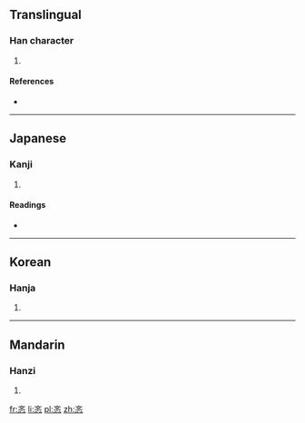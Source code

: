 {{also|暋}}
==Translingual==

===Han character===
{{Han char|rn=61|rad=心|as=04|sn=8|four=0033<sub>4</sub>|canj=卜大心 (YKP)}}

# {{defn|Han|sort=心04}}

====References====
* {{Han ref|kx=0377.100|dkj=10350|dj=0704.030|hdz=42275.010|uh=5FDE|ud=24542|bh=CC78|bd=52344}}

----

==Japanese==

===Kanji===
{{ja-kanji|grade=|rs=心04}}

# {{defn|Japanese|sort=心04}}

====Readings====
* {{ja-readings|on=[[びん]] (bin), [[みん]] (min), [[ぶん]] (bun), [[もん]] (mon)|kun=[[つとめる]] (tsutomeru)}}

----

==Korean==

===Hanja===
{{ko-hanja|hangeul=민|eumhun=|rv=min|mr=min|y=min}}

# {{defn|Korean|sort=心04}}

----

==Mandarin==

===Hanzi===
{{cmn-hanzi|pin=[[mín]] ([[min2]])|wg=min<sup>2</sup>}}

# {{defn|Mandarin|sort=心04}}

[[fr:忞]]
[[li:忞]]
[[pl:忞]]
[[zh:忞]]